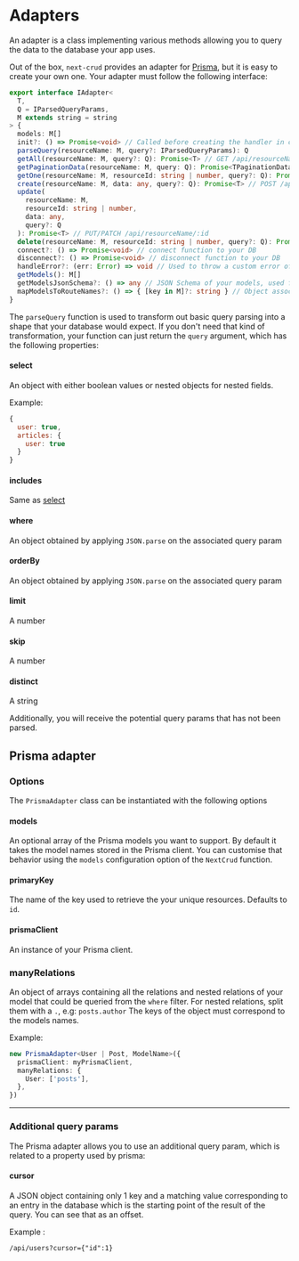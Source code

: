 
# Adapters

An adapter is a class implementing various methods allowing you to query the data to the database your app uses.

Out of the box, `next-crud` provides an adapter for [Prisma](https://www.prisma.io/), but it is easy to create your own one. Your adapter must follow the following interface:

```typescript
export interface IAdapter<
  T,
  Q = IParsedQueryParams,
  M extends string = string
> {
  models: M[]
  init?: () => Promise<void> // Called before creating the handler in case you need to initialize the adapter with asynchronous code
  parseQuery(resourceName: M, query?: IParsedQueryParams): Q
  getAll(resourceName: M, query?: Q): Promise<T> // GET /api/resourceName
  getPaginationData(resourceName: M, query: Q): Promise<TPaginationData> // Used for pagination
  getOne(resourceName: M, resourceId: string | number, query?: Q): Promise<T> // GET /api/resourceName/:id
  create(resourceName: M, data: any, query?: Q): Promise<T> // POST /api/resourceName
  update(
    resourceName: M,
    resourceId: string | number,
    data: any,
    query?: Q
  ): Promise<T> // PUT/PATCH /api/resourceName/:id
  delete(resourceName: M, resourceId: string | number, query?: Q): Promise<T> // DELETE /api/resourceName/:id
  connect?: () => Promise<void> // connect function to your DB
  disconnect?: () => Promise<void> // disconnect function to your DB
  handleError?: (err: Error) => void // Used to throw a custom error of your own
  getModels(): M[]
  getModelsJsonSchema?: () => any // JSON Schema of your models, used for Swagger
  mapModelsToRouteNames?: () => { [key in M]?: string } // Object associating the model name with a route name
}
```

The `parseQuery` function is used to transform out basic query parsing into a shape that your database would expect. If you don't need that kind of transformation, your function can just return the `query` argument, which has the following properties:

#### select

An object with either boolean values or nested objects for nested fields.

Example:

```javascript
{
  user: true,
  articles: {
    user: true
  }
}
```

#### includes

Same as [select](#select)

#### where

An object obtained by applying `JSON.parse` on the associated <Link href="/query-params#where">query param</Link>

#### orderBy

An object obtained by applying `JSON.parse` on the associated <Link href="/query-params#orderby">query param</Link>

#### limit

A number

#### skip

A number

#### distinct

A string

Additionally, you will receive the potential query params that has not been parsed.

## Prisma adapter

### Options

The `PrismaAdapter` class can be instantiated with the following options

#### models

An optional array of the Prisma models you want to support. By default it takes the model names stored in the Prisma client. You can customise that behavior using the `models` configuration option of the `NextCrud` function.

#### primaryKey

The name of the key used to retrieve the your unique resources. Defaults to `id`.

#### prismaClient

An instance of your Prisma client.

### manyRelations

An object of arrays containing all the relations and nested relations of your model that could be queried from the `where` filter. For nested relations, split them with a `.`, e.g: `posts.author`
The keys of the object must correspond to the models names.

Example:

```typescript
new PrismaAdapter<User | Post, ModelName>({
  prismaClient: myPrismaClient,
  manyRelations: {
    User: ['posts'],
  },
})
```

---

### Additional query params

The Prisma adapter allows you to use an additional query param, which is related to a property used by prisma:

#### cursor

A JSON object containing only 1 key and a matching value corresponding to an entry in the database which is the starting point of the result of the query. You can see that as an offset.

Example :

```
/api/users?cursor={"id":1}
```
